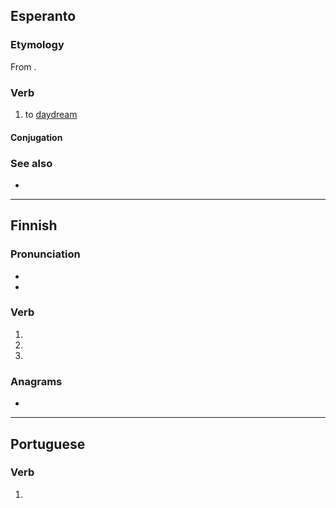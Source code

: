 ==Esperanto==

===Etymology===
From {{affix|eo|revo|gloss1=daydream|pos1=n|-i}}.

===Verb===
{{eo-head}}

# {{lb|eo|intransitive}} to [[daydream]]

====Conjugation====
{{eo-conj|intr=yes}}

===See also===
* {{l|eo|sonĝi}}

----

==Finnish==

===Pronunciation===
* {{IPA|lang=fi|[ˈre̞ʋiˣ]}}
* {{hyphenation|re|vi|lang=fi}}

===Verb===
{{head|fi|verb form}}

# {{fi-form of|repiä|mood=indicative|tense=present connegative}}
# {{fi-form of|repiä|pr=second-person|pl=singular|mood=imperative|tense=present}}
# {{fi-form of|repiä|pr=second-person|pl=singular|mood=imperative|tense=present connegative}}

===Anagrams===
* {{anagrams|fi|a=eirv|veri|vire}}

----

==Portuguese==

===Verb===
{{head|pt|verb form}}

# {{pt-verb-form-of|rever}}